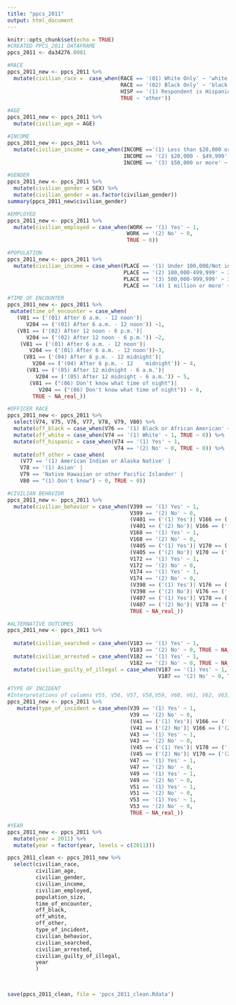 ---
title: "ppcs_2011"
output: html_document
---

```{r}
knitr::opts_chunk$set(echo = TRUE)
#CREATED PPCS_2011 DATAFRAME
ppcs_2011 <- da34276.0001
```



```{r}
#RACE
ppcs_2011_new <- ppcs_2011 %>% 
  mutate(civilian_race =  case_when(RACE == '(01) White Only' ~ 'white',
                                    RACE == '(02) Black Only' ~ 'black',
                                    HISP == '(1) Respondent is Hispanic' ~ 'hispanic',
                                    TRUE ~ 'other')) 
```



```{r}
#AGE                                 
ppcs_2011_new <- ppcs_2011 %>% 
  mutate(civilian_age = AGE) 
```

```{r}
#INCOME
ppcs_2011_new <- ppcs_2011 %>% 
  mutate(civilian_income = case_when(INCOME =='(1) Less than $20,000 or NA' ~ 1, 
                                     INCOME == '(2) $20,000 - $49,999' ~ 2,
                                     INCOME == '(3) $50,000 or more' ~ 3)) 

```


```{r}
#GENDER
ppcs_2011_new <- ppcs_2011 %>% 
  mutate(civilian_gender = SEX) %>% 
  mutate(civilian_gender = as.factor(civilian_gender)) 
summary(ppcs_2011_new$civilian_gender)
```


```{r}
#EMPLOYED
ppcs_2011_new <- ppcs_2011 %>% 
  mutate(civilian_employed = case_when(WORK == '(1) Yes' ~ 1,
                                      WORK == '(2) No' ~ 0,
                                      TRUE ~ 0)) 
```


```{r}
#POPULATION
ppcs_2011_new <- ppcs_2011 %>%
  mutate(civilian_income = case_when(PLACE == '(1) Under 100,000/Not in a place' ~ 1, 
                                     PLACE == '(2) 100,000-499,999' ~ 2,
                                     PLACE == '(3) 500,000-999,999' ~ 3,
                                     PLACE == '(4) 1 million or more' ~ 4)) 
```


```{r}
#TIME OF ENCOUNTER
ppcs_2011_new <- ppcs_2011 %>% 
 mutate(time_of_encounter = case_when(
   (V81 == ('(01) After 6 a.m. - 12 noon')| 
      V204 == ('(01) After 6 a.m. - 12 noon')) ~1,
   (V81 == ('(02) After 12 noon - 6 p.m.')|
      V204 == ('(02) After 12 noon - 6 p.m.')) ~2, 
    (V81 == ('(01) After 6 a.m. - 12 noon')| 
       V204 == ('(01) After 6 a.m. - 12 noon'))~3,
     (V81 == ('(04) After 6 p.m. - 12 midnight')| 
        V204 == ('(04) After 6 p.m. - 12    midnight')) ~ 4,
      (V81 == ('(05) After 12 midnight - 6 a.m.')| 
         V204 == ('(05) After 12 midnight - 6 a.m.')) ~ 5,
       (V81 == ("(06) Don't know what time of night")| 
          V204 == ("(06) Don't know what time of night")) ~ 6,
        TRUE ~ NA_real_))
```


```{r}
#OFFICER RACE 
ppcs_2011_new <- ppcs_2011 %>%
  select(V74, V75, V76, V77, V78, V79, V80) %>% 
  mutate(off_black = case_when(V76 == '(1) Black or African American' ~ 1, TRUE ~ 0))%>%
  mutate(off_white = case_when(V74 == '(1) White' ~ 1, TRUE ~ 0)) %>%
  mutate(off_hispanic = case_when(V74 == '(1) Yes' ~ 1, 
                                  V74 == '(2) No' ~ 0, TRUE ~ 0)) %>%
  mutate(off_other = case_when(
    (V77 == '(1) American Indian or Alaska Native' |  
    V78 == '(1) Asian' |
    V79 == 'Native Hawaiian or other Pacific Islander' |
    V80 == "(1) Don't know") ~ 0, TRUE ~ 0)) 
```


```{r}
#CIVILIAN BEHAVIOR
ppcs_2011_new <- ppcs_2011 %>%
  mutate(civilian_behavior = case_when(V399 == '(1) Yes' ~ 1,
                                       V399 == '(2) No' ~ 0,
                                       (V401 == ('(1) Yes')| V166 == ('(1) Yes')) ~ 1,
                                       (V401 == ('(2) No')| V166 == ('(2) No')) ~ 0,
                                       V168 == '(1) Yes' ~ 1,
                                       V168 == '(2) No' ~ 0,
                                       (V405 == ('(1) Yes')| V170 == ('(1) Yes')) ~ 1,
                                       (V405 == ('(2) No')| V170 == ('(2) No')) ~ 0,
                                       V172 == '(1) Yes' ~ 1,
                                       V172 == '(2) No' ~ 0,
                                       V174 == '(1) Yes' ~ 1,
                                       V174 == '(2) No' ~ 0,
                                       (V398 == ('(1) Yes')| V176 == ('(1) Yes')) ~ 1,
                                       (V398 == ('(2) No')| V176 == ('(2) No')) ~ 0,
                                       (V407 == ('(1) Yes')| V178 == ('(1) Yes')) ~ 1,
                                       (V407 == ('(2) No')| V178 == ('(2) No')) ~ 0,
                                       TRUE ~ NA_real_)) 
```


```{r}
#ALTERNATIVE OUTCOMES
ppcs_2011_new <- ppcs_2011 %>%
  
  mutate(civilian_searched = case_when(V183 == '(1) Yes' ~ 1, 
                                       V183 == '(2) No' ~ 0, TRUE ~ NA_real_)) %>%
  mutate(civilian_arrested = case_when(V182 == '(1) Yes' ~ 1, 
                                       V182 == '(2) No' ~ 0, TRUE ~ NA_real_)) %>%
  mutate(civilian_guilty_of_illegal = case_when(V187 == '(1) Yes' ~ 1, 
                                                V187 == '(2) No' ~ 0, TRUE ~ NA_real_))
```


```{r}
#TYPE OF INCIDENT
#Interpretations of columns V55, V56, V57, V58,V59, V60, V61, V62, V63, V64 are unclear  
ppcs_2011_new <- ppcs_2011 %>% 
   mutate(type_of_incident = case_when(V39 == '(1) Yes' ~ 1,
                                       V39 == '(2) No' ~ 0,
                                       (V41 == ('(1) Yes')| V166 == ('(1) Yes')) ~ 1,
                                       (V41 == ('(2) No')| V166 == ('(2) No')) ~ 0,
                                       V43 == '(1) Yes' ~ 1,
                                       V43 == '(2) No' ~ 0,
                                       (V45 == ('(1) Yes')| V170 == ('(1) Yes')) ~ 1,
                                       (V45 == ('(2) No')| V170 == ('(2) No')) ~ 0,
                                       V47 == '(1) Yes' ~ 1,
                                       V47 == '(2) No' ~ 0,
                                       V49 == '(1) Yes' ~ 1,
                                       V49 == '(2) No' ~ 0,
                                       V51 == '(1) Yes' ~ 1,
                                       V51 == '(2) No' ~ 0,
                                       V53 == '(1) Yes' ~ 1,
                                       V53 == '(2) No' ~ 0,
                                       TRUE ~ NA_real_)) 
```


```{r}
#YEAR
ppcs_2011_new <- ppcs_2011 %>%
  mutate(year = 2011) %>%
  mutate(year = factor(year, levels = c(2011)))
```


```{r}
ppcs_2011_clean <- ppcs_2011_new %>%
  select(civilian_race,
         civilian_age,
         civilian_gender,
         civilian_income,
         civilian_employed,
         population_size,
         time_of_encounter,
         off_black,
         off_white,
         off_other,
         type_of_incident,
         civilian_behavior,
         civilian_searched,
         civilian_arrested,
         civilian_guilty_of_illegal,
         year
         )

 

save(ppcs_2011_clean, file = 'ppcs_2011_clean.Rdata')
```

